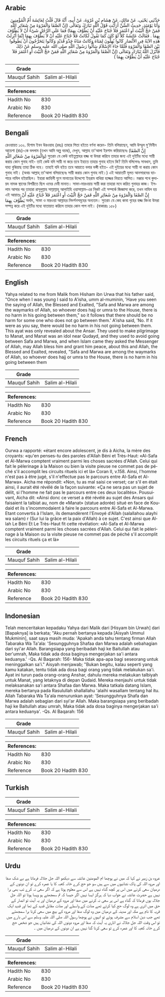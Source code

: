 ## Arabic


<div dir="rtl" lang="ar" style={{fontSize:'larger',backgroundColor:'#f8f9fa',padding:20}}>
حَدَّثَنِي يَحْيَى، عَنْ مَالِكٍ، عَنْ هِشَامِ بْنِ عُرْوَةَ، عَنْ أَبِيهِ، أَنَّهُ قَالَ قُلْتُ لِعَائِشَةَ أُمِّ الْمُؤْمِنِينَ وَأَنَا يَوْمَئِذٍ، حَدِيثُ السِّنِّ أَرَأَيْتِ قَوْلَ اللَّهِ تَبَارَكَ وَتَعَالَى ‏(‏إِنَّ الصَّفَا وَالْمَرْوَةَ مِنْ شَعَائِرِ اللَّهِ فَمَنْ حَجَّ الْبَيْتَ أَوِ اعْتَمَرَ فَلاَ جُنَاحَ عَلَيْهِ أَنْ يَطَّوَّفَ بِهِمَا‏)‏ فَمَا عَلَى الرَّجُلِ شَىْءٌ أَنْ لاَ يَطَّوَّفَ بِهِمَا ‏.‏ فَقَالَتْ عَائِشَةُ كَلاَّ لَوْ كَانَ كَمَا تَقُولُ لَكَانَتْ فَلاَ جُنَاحَ عَلَيْهِ أَنْ لاَ يَطَّوَّفَ بِهِمَا إِنَّمَا أُنْزِلَتْ هَذِهِ الآيَةُ فِي الأَنْصَارِ كَانُوا يُهِلُّونَ لِمَنَاةَ وَكَانَتْ مَنَاةُ حَذْوَ قُدَيْدٍ وَكَانُوا يَتَحَرَّجُونَ أَنْ يَطُوفُوا بَيْنَ الصَّفَا وَالْمَرْوَةِ فَلَمَّا جَاءَ الإِسْلاَمُ سَأَلُوا رَسُولَ اللَّهِ صلى الله عليه وسلم عَنْ ذَلِكَ فَأَنْزَلَ اللَّهُ تَبَارَكَ وَتَعَالَى ‏(‏إِنَّ الصَّفَا وَالْمَرْوَةَ مِنْ شَعَائِرِ اللَّهِ فَمَنْ حَجَّ الْبَيْتَ أَوِ اعْتَمَرَ فَلاَ جُنَاحَ عَلَيْهِ أَنْ يَطَّوَّفَ بِهِمَا ‏)‏
</div>
<div style={{backgroundColor:'#f8f9fa',padding:20, marginBottom: 10}}><table> <thead> <tr> <th>Grade</th> <th></th> </tr> </thead> <tbody> <tr><td>Mauquf Sahih</td><td>Salim al-Hilali</td></tr></tbody></table><table> <thead> <tr> <th>References:</th> <th></th> </tr> </thead> <tbody><tr><td>Hadith No</td><td>830</td></tr><tr><td>Arabic No</td><td>830</td></tr><tr><td>Reference</td><td>Book 20 Hadith 830</td></tr></tbody></table></div>

## Bengali


<div dir="ltr" lang="bn" style={{fontSize:'larger',backgroundColor:'#f8f9fa',padding:20}}>
রেওয়ায়ত ১৩২. হিশাম ইবন উরওয়াহ (রহঃ) তাহার পিতা হইতে বর্ণনা করেন- তিনি বলিয়াছেন, আমি উম্মুল মু'মিনীন আয়েশা (রাঃ)-কে বললাম (তখন আমি অল্প বয়স্ক), দেখুন, আল্লাহ তা'আলা ইরশাদ করিয়াছেনঃ (‏إِنَّ الصَّفَا وَالْمَرْوَةَ مِنْ شَعَائِرِ اللَّهِ) সুতরাং যে কেউ বাইতুল্লাহর হজ্জ বা উমরা করিবে তাহার জন্য এই দুইটির মধ্যে সায়ী করায় কোন গুনাহ নাই- তাই কেউ যদি সায়ী না করে তবে ইহাতে তাহার গুনাহ হইবে কি? তিনি বলিলেনঃ সাবধান, তুমি যাহা বুঝিয়াছ তাহা ঠিক নহে। তাহাই যদি হইত তবে আয়াতে বলার ভঙ্গী হইত- এই দুইয়ের মধ্যে সায়ী না করায় কোন গুনাহ নাই। (অথচ আল্লাহ্ তা'আলা বলিয়াছেনঃ সায়ী করায় কোন গুনাহ নাই।) এই আয়াতটি মূলত আনসারদের ব্যাপারে নাযিল হইয়াছিল। ইহারা জাহিলী যুগে মানাতের উদ্দেশ্যে ইহরাম বাধিয়া হজ্জের নিয়তে আসিত। মক্কার পথে কুদায়দ নামক স্থানের বিপরীতে ছিল ওদের দেবী মানাত। সাফা-মারওয়ায় সায়ী করা তাহারা মনে করিত গুনাহর কাজ। ইসলাম আসার পর তাহারা রাসূলুল্লাহ সাল্লাল্লাহু আলাইহি ওয়াসাল্লাম-এর নিকট এই সম্পর্কে জিজ্ঞাসা করে, তখন নাযিল হয় এই আয়াতঃ ‏إِنَّ الصَّفَا وَالْمَرْوَةَ مِنْ شَعَائِرِ اللَّهِ فَمَنْ حَجَّ الْبَيْتَ أَوِ اعْتَمَرَ فَلاَ جُنَاحَ عَلَيْهِ أَنْ يَطَّوَّفَ بِهِمَا অর্থাৎ, সাফা ও মারওয়া আল্লাহর নিদর্শনসমূহের অন্যতম। সুতরাং যে কেহ কাবা গৃহের হজ্জ কিংবা উমরা সম্পন্ন করে এই দুইটির মধ্যে যাতায়াত করিলে তাহার কোন পাপ নাই। (বাকারাঃ ১৫৮)
</div>
<div style={{backgroundColor:'#f8f9fa',padding:20, marginBottom: 10}}><table> <thead> <tr> <th>Grade</th> <th></th> </tr> </thead> <tbody> <tr><td>Mauquf Sahih</td><td>Salim al-Hilali</td></tr></tbody></table><table> <thead> <tr> <th>References:</th> <th></th> </tr> </thead> <tbody><tr><td>Hadith No</td><td>830</td></tr><tr><td>Arabic No</td><td>830</td></tr><tr><td>Reference</td><td>Book 20 Hadith 830</td></tr></tbody></table></div>

## English


<div dir="ltr" lang="en" style={{fontSize:'larger',backgroundColor:'#f8f9fa',padding:20}}>
Yahya related to me from Malik from Hisham ibn Urwa that his father said, "Once when I was young I said to A'isha, umm al-muminin, 'Have you seen the saying of Allah, the Blessed and Exalted, "Safa and Marwa are among the waymarks of Allah, so whoever does hajj or umra to the House, there is no harm in his going between them," so it follows that there should be no harm for some one who does not go between them.' A'isha said, 'No. If it were as you say, there would be no harm in his not going between them. This ayat was only revealed about the Ansar. They used to make pilgrimage to Manat, and Manat was an idol near Qudayd, and they used to avoid going between Safa and Marwa, and when Islam came they asked the Messenger of Allah, may Allah bless him and grant him peace, about this and Allah, the Blessed and Exalted, revealed, "Safa and Marwa are among the waymarks of Allah, so whoever does hajj or umra to the House, there is no harm in his going between them
</div>
<div style={{backgroundColor:'#f8f9fa',padding:20, marginBottom: 10}}><table> <thead> <tr> <th>Grade</th> <th></th> </tr> </thead> <tbody> <tr><td>Mauquf Sahih</td><td>Salim al-Hilali</td></tr></tbody></table><table> <thead> <tr> <th>References:</th> <th></th> </tr> </thead> <tbody><tr><td>Hadith No</td><td>830</td></tr><tr><td>Arabic No</td><td>830</td></tr><tr><td>Reference</td><td>Book 20 Hadith 830</td></tr></tbody></table></div>

## French


<div dir="ltr" lang="fr" style={{fontSize:'larger',backgroundColor:'#f8f9fa',padding:20}}>
Ourwa a rapporté: «étant encore adolescent, je dis à Aicha, la mère des croyants: «qu'en penses-tu des paroles d'Allah Béni et Très-Haut: «Al-Safa et Al-Marwa comptent vraiment parmi les choses sacrées d'Allah. Celui qui fait le pèlerinage à la Maison ou bien la visite pieuse ne commet pas de péché s'il accomplit les circuits rituels ici et là» Coran II, v.158. Ainsi, l'homme n'est pas à être jugé, s'il n'effectue pas le parcours entre Al-Safa et Al-Marwa». Aicha me répondit: «Non, tu as mal saisi ce verset; car s'il en était ainsi, il aurait été révélé de la façon suivante: «Ça ne sera pas un sujet de délit, si l'homme ne fait pas le parcours entre ces deux localités». Pousuivant, Aicha dit: «Ainsi donc ce verset a été révélé au sujet des Ansars qui faisaient la talbiat au, nom de «Manat» (statue adorée) situé en face de Koudaid et ils s'incommodaient à faire le parcours entre Al-Safa et Al-Marwa. Etant convertis à l'Islam, ils demandèrent l'Envoyé d'Allah (salallahou alayhi wa salam) r (Sur lui la grâce et la paix d'Allah) à ce sujet. C'est ainsi que Allah Le Béni Et Le Très-Haut fit cette révélation: «Al-Safa et Al-Marwa comptent vraiment parmi les choses sacrées d'Allah. Celui qui fait le pèlerinage à la Maison ou la visite pieuse ne commet pas de péché s'il accomplit les circuits rituels ça et là»
</div>
<div style={{backgroundColor:'#f8f9fa',padding:20, marginBottom: 10}}><table> <thead> <tr> <th>Grade</th> <th></th> </tr> </thead> <tbody> <tr><td>Mauquf Sahih</td><td>Salim al-Hilali</td></tr></tbody></table><table> <thead> <tr> <th>References:</th> <th></th> </tr> </thead> <tbody><tr><td>Hadith No</td><td>830</td></tr><tr><td>Arabic No</td><td>830</td></tr><tr><td>Reference</td><td>Book 20 Hadith 830</td></tr></tbody></table></div>

## Indonesian


<div dir="ltr" lang="id" style={{fontSize:'larger',backgroundColor:'#f8f9fa',padding:20}}>
Telah menceritakan kepadaku Yahya dari Malik dari [Hisyam bin Urwah] dari [Bapaknya] ia berkata; "Aku pernah bertanya kepada [Aisyah Ummul Mukminin], saat saya masih muda: 'Apakah anda tahu tentang firman Allah Tabaraka Wa Ta'ala: 'Sesungguhnya Shafaa dan Marwa adalah sebahagian dari syi'ar Allah. Barangsiapa yang beribadah haji ke Baitullah atau ber'umrah, Maka tidak ada dosa baginya mengerjakan sa'i antara keduanya.' -Qs. Al Baqarah: 156- Maka tidak apa-apa bagi seseorang untuk meninggalkan sa'i." Aisyah menjawab; "Bukan begitu, kalau seperti yang kamu katakan, tentu tidak ada dosa bagi orang yang tidak melakukan sa'i. Ayat ini turun pada orang-orang Anshar, dahulu mereka melakukan talbiyah untuk Manat, yang letaknya di depan Qudaid. Mereka menjauhi untuk tidak melaksanakan sa'i antara Shafaa dan Marwa. Maka tatkala datang Islam, mereka bertanya pada Rasulullah shallallahu 'alaihi wasallam tentang hal itu. Allah Tabaraka Wa Ta'ala menurunkan ayat: 'Sesungguhnya Shafa dan Marwa adalah sebagian dari syi'ar Allah. Maka barangsiapa yang beribadah haji ke Baitullah atau umrah, Maka tidak ada dosa baginya mengerjakan sa'i antara keduanya'. -Qs. Al Baqarah: 156
</div>
<div style={{backgroundColor:'#f8f9fa',padding:20, marginBottom: 10}}><table> <thead> <tr> <th>Grade</th> <th></th> </tr> </thead> <tbody> <tr><td>Mauquf Sahih</td><td>Salim al-Hilali</td></tr></tbody></table><table> <thead> <tr> <th>References:</th> <th></th> </tr> </thead> <tbody><tr><td>Hadith No</td><td>830</td></tr><tr><td>Arabic No</td><td>830</td></tr><tr><td>Reference</td><td>Book 20 Hadith 830</td></tr></tbody></table></div>

## Turkish


<div dir="ltr" lang="tr" style={{fontSize:'larger',backgroundColor:'#f8f9fa',padding:20}}>

</div>
<div style={{backgroundColor:'#f8f9fa',padding:20, marginBottom: 10}}><table> <thead> <tr> <th>Grade</th> <th></th> </tr> </thead> <tbody> <tr><td>Mauquf Sahih</td><td>Salim al-Hilali</td></tr></tbody></table><table> <thead> <tr> <th>References:</th> <th></th> </tr> </thead> <tbody><tr><td>Hadith No</td><td>830</td></tr><tr><td>Arabic No</td><td>830</td></tr><tr><td>Reference</td><td>Book 20 Hadith 830</td></tr></tbody></table></div>

## Urdu


<div dir="rtl" lang="ur" style={{fontSize:'larger',backgroundColor:'#f8f9fa',padding:20}}>
عروہ بن زبیر نے کہا کہ میں نے پوچھا ام المومنین عائشہ سے دیکھو اللہ جل جلالہ فرماتا ہے بے شک صفا اور مروہ اللہ کی پاک نشانیوں میں سے ہیں سو جو حج کرے خانہ کعبہ کا یا عمرہ کرے تو ان دونوں کے درمیان سعی کرنے میں اس پر کچھ گناہ نہیں ہے اس سے معلوم ہوتا ہے کہ اگر سعی نہ کرے تب بھی برا نہیں ہے حضرت عائشہ نے جواب دیا کہ ہرگز ایسا نہیں اگر جیسا کہ تم سمجھتے ہو ویسا ہوتا تو اللہ جل جلالہ یوں فرماتا کہ گناہ ہے اس پر سعی نہ کرنے میں صفا اور مروہ کے درمیان اور یہ آیت تو انصار کے حق میں اتری ہے وہ لوگ حج کیا کرتے تھے منات کے واسطے اور منات مقابل قدید کے تھا اور قدید ایک قریہ کا نام ہے مکہ اور مدینہ کے درمیان میں وہ لوگ صفا اور مروہ کے بیچ میں سعی کرنا برا سمجھتے تھے جب دین اسلام سے مشرف ہوئے تو انہوں نے پوچھا رسول اللہ صلی اللہ علیہ وسلم سے اس بارے میں تو اس وقت اللہ جل جلالہ نے اتاری یہ آیت کہ صفا اور مروہ دونوں اللہ کی نشانیاں ہیں جو شخص حج کرے خانہ کعبہ کا اور عمرہ کرے تو سعی کرنا گنا نہیں ہے ان دونوں کے درمیان میں ۔
</div>
<div style={{backgroundColor:'#f8f9fa',padding:20, marginBottom: 10}}><table> <thead> <tr> <th>Grade</th> <th></th> </tr> </thead> <tbody> <tr><td>Mauquf Sahih</td><td>Salim al-Hilali</td></tr></tbody></table><table> <thead> <tr> <th>References:</th> <th></th> </tr> </thead> <tbody><tr><td>Hadith No</td><td>830</td></tr><tr><td>Arabic No</td><td>830</td></tr><tr><td>Reference</td><td>Book 20 Hadith 830</td></tr></tbody></table></div>